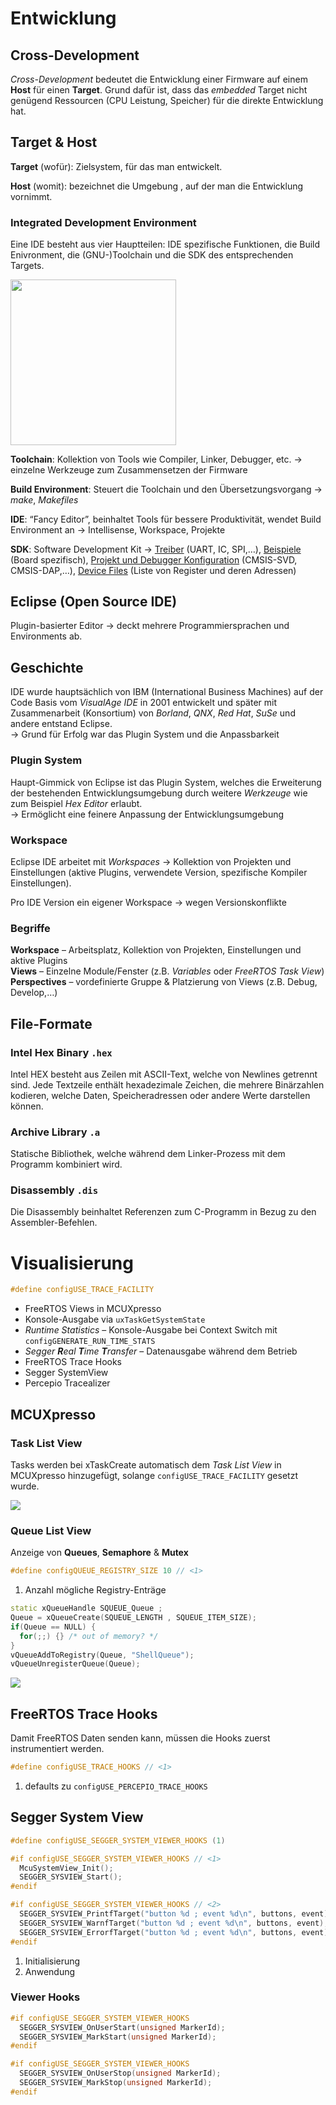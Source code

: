 # Entwicklung

## Cross-Development

*Cross-Development* bedeutet die Entwicklung einer Firmware auf einem **Host** für einen **Target**. Grund dafür ist, dass das *embedded* Target nicht genügend Ressourcen (CPU Leistung, Speicher) für die direkte Entwicklung hat.

::: callout-note
## Target & Host

**Target** (wofür): Zielsystem, für das man entwickelt.

**Host** (womit): bezeichnet die Umgebung , auf der man die Entwicklung vornimmt.
:::

### Integrated Development Environment

Eine IDE besteht aus vier Hauptteilen: IDE spezifische Funktionen, die Build Enivronment, die (GNU-)Toolchain und die SDK des entsprechenden Targets.

![](images/01_intro_crossdevelopment.png){width="7cm"}

**Toolchain**: Kollektion von Tools wie Compiler, Linker, Debugger, etc. $\rightarrow$ einzelne Werkzeuge zum Zusammensetzen der Firmware

**Build Environment**: Steuert die Toolchain und den Übersetzungsvorgang $\rightarrow$ *make*, *Makefiles*

**IDE**: "Fancy Editor", beinhaltet Tools für bessere Produktivität, wendet Build Environment an $\rightarrow$ Intellisense, Workspace, Projekte

**SDK**: Software Development Kit $\rightarrow$ [Treiber]{.underline} (UART, I\textsuperscript{2}C, SPI,...), [Beispiele]{.underline} (Board spezifisch), [Projekt und Debugger Konfiguration]{.underline} (CMSIS-SVD, CMSIS-DAP,...), [Device Files]{.underline} (Liste von Register und deren Adressen)

## Eclipse (Open Source IDE)

Plugin-basierter Editor $\rightarrow$ deckt mehrere Programmiersprachen und Environments ab.

```{=tex}
\begin{itemize}
  \item[\textcolor{OliveGreen}{\faPlus}] Sehr modular (Plugin System), kann auf eigenen Workflow (ungefähr) angepasst werden
  \item[\textcolor{OliveGreen}{\faPlus}] als IDE vereinfacht die Entwicklung
  \item[\textcolor{BrickRed}{\faMinus}] Benötigt unnötig Rechenzeit beim Warten
\end{itemize}
```
::: callout-note
## Geschichte

IDE wurde hauptsächlich von IBM (International Business Machines) auf der Code Basis vom *VisualAge IDE* in 2001 entwickelt und später mit Zusammenarbeit (Konsortium) von *Borland*, *QNX*, *Red Hat*, *SuSe* und andere entstand Eclipse.\
$\rightarrow$ Grund für Erfolg war das Plugin System und die Anpassbarkeit
:::

### Plugin System

Haupt-Gimmick von Eclipse ist das Plugin System, welches die Erweiterung der bestehenden Entwicklungsumgebung durch weitere *Werkzeuge* wie zum Beispiel *Hex Editor* erlaubt.\
$\rightarrow$ Ermöglicht eine feinere Anpassung der Entwicklungsumgebung

### Workspace

Eclipse IDE arbeitet mit *Workspaces* $\rightarrow$ Kollektion von Projekten und Einstellungen (aktive Plugins, verwendete Version, spezifische Kompiler Einstellungen).

::: callout-warning
Pro IDE Version ein eigener Workspace $\rightarrow$ wegen Versionskonflikte
:::

### Begriffe

**Workspace** -- Arbeitsplatz, Kollektion von Projekten, Einstellungen und aktive Plugins\
**Views** -- Einzelne Module/Fenster (z.B. *Variables* oder *FreeRTOS Task View*)\
**Perspectives** -- vordefinierte Gruppe & Platzierung von Views (z.B. Debug, Develop,...)

## File-Formate

### Intel Hex Binary `.hex`

Intel HEX besteht aus Zeilen mit ASCII-Text, welche von Newlines getrennt sind. Jede Textzeile enthält hexadezimale Zeichen, die mehrere Binärzahlen kodieren, welche Daten, Speicheradressen oder andere Werte darstellen können.

### Archive Library `.a`

Statische Bibliothek, welche während dem Linker-Prozess mit dem Programm kombiniert wird.

### Disassembly `.dis`

Die Disassembly beinhaltet Referenzen zum C-Programm in Bezug zu den Assembler-Befehlen.


```{=latex}
\vfill\null
\columnbreak
```

# Visualisierung

``` cpp
#define configUSE_TRACE_FACILITY
```

-   FreeRTOS Views in MCUXpresso
-   Konsole-Ausgabe via `uxTaskGetSystemState`
-   *Runtime Statistics* -- Konsole-Ausgabe bei Context Switch mit `configGENERATE_RUN_TIME_STATS`
-   *Segger **R**eal **T**ime **T**ransfer* -- Datenausgabe während dem Betrieb
-   FreeRTOS Trace Hooks
-   Segger SystemView
-   Percepio Tracealizer

## MCUXpresso

### Task List View

Tasks werden bei xTaskCreate automatisch dem *Task List View* in MCUXpresso hinzugefügt, solange `configUSE_TRACE_FACILITY` gesetzt wurde.

![](images/paste-15.png)

### Queue List View

Anzeige von **Queues**, **Semaphore** & **Mutex**

``` cpp
#define configQUEUE_REGISTRY_SIZE 10 // <1>
```

1.  Anzahl mögliche Registry-Enträge

``` cpp
static xQueueHandle SQUEUE_Queue ;
Queue = xQueueCreate(SQUEUE_LENGTH , SQUEUE_ITEM_SIZE);
if(Queue == NULL) {
  for(;;) {} /* out of memory? */
}
vQueueAddToRegistry(Queue, "ShellQueue");
vQueueUnregisterQueue(Queue);
```

![](images/paste-16.png)

## FreeRTOS Trace Hooks

Damit FreeRTOS Daten senden kann, müssen die Hooks zuerst instrumentiert werden.

``` cpp
#define configUSE_TRACE_HOOKS // <1>
```

1.  defaults zu `configUSE_PERCEPIO_TRACE_HOOKS`

## Segger System View

``` cpp
#define configUSE_SEGGER_SYSTEM_VIEWER_HOOKS (1)

#if configUSE_SEGGER_SYSTEM_VIEWER_HOOKS // <1>
  McuSystemView_Init();
  SEGGER_SYSVIEW_Start();
#endif

#if configUSE_SEGGER_SYSTEM_VIEWER_HOOKS // <2>
  SEGGER_SYSVIEW_PrintfTarget("button %d ; event %d\n", buttons, event);
  SEGGER_SYSVIEW_WarnfTarget("button %d ; event %d\n", buttons, event);
  SEGGER_SYSVIEW_ErrorfTarget("button %d ; event %d\n", buttons, event);
#endif
```

1.  Initialisierung
2.  Anwendung

### Viewer Hooks

``` cpp
#if configUSE_SEGGER_SYSTEM_VIEWER_HOOKS
  SEGGER_SYSVIEW_OnUserStart(unsigned MarkerId);
  SEGGER_SYSVIEW_MarkStart(unsigned MarkerId);
#endif

#if configUSE_SEGGER_SYSTEM_VIEWER_HOOKS
  SEGGER_SYSVIEW_OnUserStop(unsigned MarkerId);
  SEGGER_SYSVIEW_MarkStop(unsigned MarkerId);
#endif
```